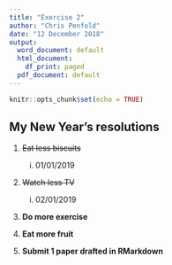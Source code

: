 ```yaml
---
title: "Exercise 2"
author: "Chris Penfold"
date: "12 December 2018"
output:
  word_document: default
  html_document:
    df_print: paged
  pdf_document: default
---
```


```r
knitr::opts_chunk$set(echo = TRUE)
```

## My New Year's resolutions

1. ~~Eat less biscuits~~
    i) 01/01/2019
  
2. ~~Watch less TV~~
    i) 02/01/2019

3. **Do more exercise**

4. **Eat more fruit**

5. **Submit 1 paper drafted in RMarkdown**